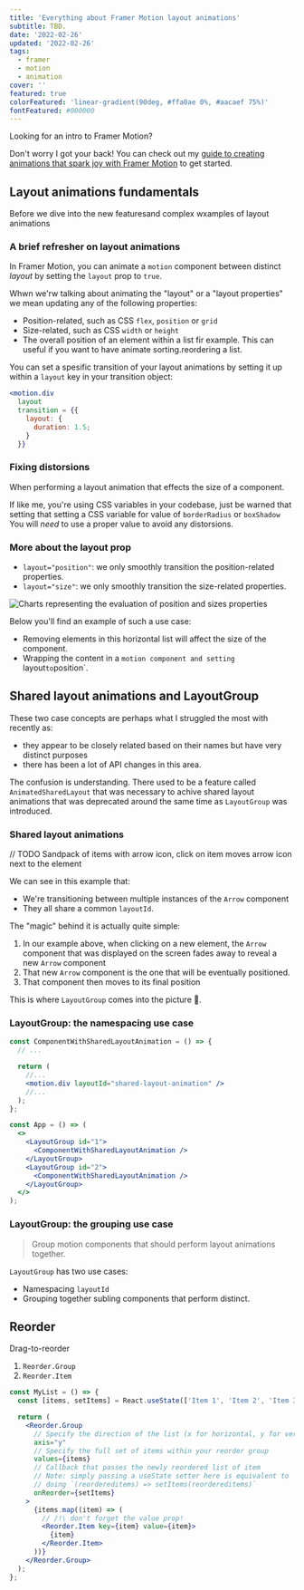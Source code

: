```yaml
---
title: 'Everything about Framer Motion layout animations'
subtitle: TBD.
date: '2022-02-26'
updated: '2022-02-26'
tags:
  - framer
  - motion
  - animation
cover: ''
featured: true
colorFeatured: 'linear-gradient(90deg, #ffa0ae 0%, #aacaef 75%)'
fontFeatured: #000000
---
```


<Callout variant="info">

Looking for an intro to Framer Motion?

Don't worry I got your back! You can check out my [guide to creating animations that spark joy with Framer Motion](/blog/guide-animations-spark-joy-framer-motion/) to get started.

</Callout>

## Layout animations fundamentals

Before we dive into the new featuresand complex wxamples of layout animations

### A brief refresher on layout animations

In Framer Motion, you can animate a `motion` component between distinct _layout_ by setting the `layout` prop to `true`.

<Callout variant="info" label='What do we mean by "layout"?'>

Whwn we'rw talking about animating the "layout" or a "layout properties" we mean updating any of the following properties:

- Position-related, such as CSS `flex`, `position` or `grid`
- Size-related, such as CSS `width` or `height`
- The overall position of an element within a list fir example. This can useful if you want to have animate sorting.reordering a list.

</Callout>

<FramerMotionLayoutAnimationsBasic />

<FramerMotionToastNotificationSandpack />

<Callout variant="info" layout="Customizing layout animations">

You can set a spesific transition of your layout animations by setting it up within a `layout` key in your transition object:

```jsx
<motion.div
  layout
  transition = {{
    layout: {
      duration: 1.5;
    }
  }}
```

</Callout>

### Fixing distorsions

When performing a layout animation that effects the size of a component.

<FramerMotionDistorsions />

<Callout variant="danger" label="CSS variables">

If like me, you're using CSS variables in your codebase, just be warned that setting that setting a CSS variable for value of `borderRadius` or `boxShadow`
You will _need_ to use a proper value to avoid any distorsions.

</Callout>

### More about the layout prop

- `layout="position"`: we only smoothly transition the position-related properties.
- `layout="size"`: we only smoothly transition the size-related properties.

<Callout variant="info">

<Image
  src="blog/layoutpropcharts.png"
  alt="Charts representing the evaluation of position and sizes properties"
  layout="responsive"
  width={600}
  height={379}
/>

</Callout>

<FramerMotionLayoutAnimationsLayoutProp />

Below you'll find an example of such a use case:

- Removing elements in this horizontal list will affect the size of the component.
- Wrapping the content in a `motion component and setting `layout`to`position`.

<FramerMotionLayoutAnimationsLayoutPosition />

## Shared layout animations and LayoutGroup

These two case concepts are perhaps what I struggled the most with recently as:

- they appear to be closely related based on their names but have very distinct purposes
- there has been a lot of API changes in this area.

<Callout variant="info">

The confusion is understanding. There used to be a feature called `AnimatedSharedLayout` that was necessary to achive shared layout animations that was deprecated around the same time as `LayoutGroup` was introduced.

</Callout>

### Shared layout animations

// TODO Sandpack of items with arrow icon, click on item moves arrow icon next to the element

<FramerMotionArrowListSandpack />

We can see in this example that:

- We're transitioning between multiple instances of the `Arrow` component
- They all share a common `layoutId`.

The "magic" behind it is actually quite simple:

1. In our example above, when clicking on a new element, the `Arrow` component that was displayed on the screen fades away to reveal a new `Arrow` component
2. That new `Arrow` component is the one that will be eventually positioned.
3. That component then moves to its final position

<FramerMotionLayoutAnimationsSharedLayoutAnimationDetails />

<FramerMotionLayoutTabsSandpack />

<FramerMotionLayoutAnimationsTabsLayoutGroup />

This is where `LayoutGroup` comes into the picture 👀.

### LayoutGroup: the namespacing use case

```jsx title=Namespacing multiple instance of shared layout animations with LayoutGroup
const ComponentWithSharedLayoutAnimation = () => {
  // ...

  return (
    //...
    <motion.div layoutId="shared-layout-animation" />
    //...
  );
};

const App = () => (
  <>
    <LayoutGroup id="1">
      <ComponentWithSharedLayoutAnimation />
    </LayoutGroup>
    <LayoutGroup id="2">
      <ComponentWithSharedLayoutAnimation />
    </LayoutGroup>
  </>
);
```

<FramerMotionLayoutAnimationsTabsLayoutGroup layoutGroup />

### LayoutGroup: the grouping use case

> Group motion components that should perform layout animations together.

<FramerMotionLayoutAnimationsListLayoutGroup />

<Callout variant="info" label="To summarize">

`LayoutGroup` has two use cases:

- Namespacing `layoutId`
- Grouping together subling components that perform distinct.

</Callout>

## Reorder

Drag-to-reorder

1. `Reorder.Group`
2. `Reorder.Item`

```jsx {5,9,13,17} title="Simple examples of drag-to-reorder list using Reorder
const MyList = () => {
  const [items, setItems] = React.useState(['Item 1', 'Item 2', 'Item 3']);

  return (
    <Reorder.Group
      // Specify the direction of the list (x for horizontal, y for vertical)
      axis="y"
      // Specify the full set of items within your reorder group
      values={items}
      // Callback that passes the newly reordered list of item
      // Note: simply passing a useState setter here is equivalent to
      // doing `(reordereditems) => setItems(reordereditems)`
      onReorder={setItems}
    >
      {items.map((item) => (
        // /!\ don't forget the value prop!
        <Reorder.Item key={item} value={item}>
          {item}
        </Reorder.Item>
      ))}
    </Reorder.Group>
  );
};
```
